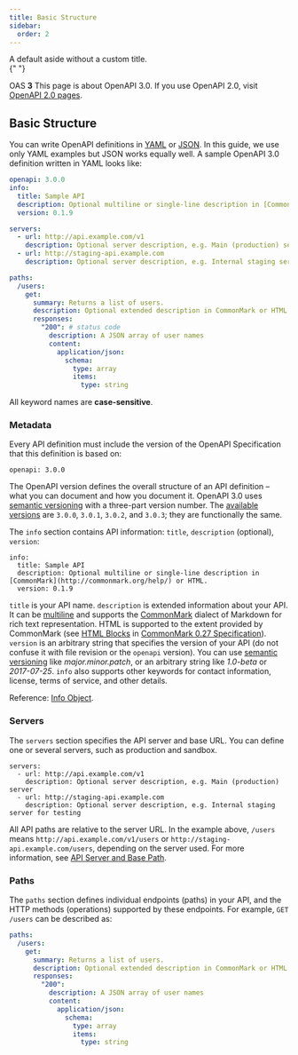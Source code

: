 ```yaml
---
title: Basic Structure
sidebar:
  order: 2
---
```



<Aside>A default aside without a custom title.</Aside>{" "}

OAS **3** This page is about OpenAPI 3.0. If you use OpenAPI 2.0, visit [OpenAPI 2.0 pages](/docs/specification/2-0/basic-structure/).

## Basic Structure

You can write OpenAPI definitions in [YAML](https://en.wikipedia.org/wiki/YAML) or [JSON](https://en.wikipedia.org/wiki/JSON). In this guide, we use only YAML examples but JSON works equally well. A sample OpenAPI 3.0 definition written in YAML looks like:

```yaml
openapi: 3.0.0
info:
  title: Sample API
  description: Optional multiline or single-line description in [CommonMark](http://commonmark.org/help/) or HTML.
  version: 0.1.9

servers:
  - url: http://api.example.com/v1
    description: Optional server description, e.g. Main (production) server
  - url: http://staging-api.example.com
    description: Optional server description, e.g. Internal staging server for testing

paths:
  /users:
    get:
      summary: Returns a list of users.
      description: Optional extended description in CommonMark or HTML.
      responses:
        "200": # status code
          description: A JSON array of user names
          content:
            application/json:
              schema:
                type: array
                items:
                  type: string
```

All keyword names are **case-sensitive**.

### Metadata

Every API definition must include the version of the OpenAPI Specification that this definition is based on:

    openapi: 3.0.0

The OpenAPI version defines the overall structure of an API definition – what you can document and how you document it. OpenAPI 3.0 uses [semantic versioning](http://semver.org/) with a three-part version number. The [available versions](https://github.com/OAI/OpenAPI-Specification/releases) are `3.0.0`, `3.0.1`, `3.0.2`, and `3.0.3`; they are functionally the same.

The `info` section contains API information: `title`, `description` (optional), `version`:

    info:
      title: Sample API
      description: Optional multiline or single-line description in [CommonMark](http://commonmark.org/help/) or HTML.
      version: 0.1.9

`title` is your API name. `description` is extended information about your API. It can be [multiline](http://stackoverflow.com/a/21699210) and supports the [CommonMark](http://commonmark.org/help/) dialect of Markdown for rich text representation. HTML is supported to the extent provided by CommonMark (see [HTML Blocks](http://spec.commonmark.org/0.27/) in [CommonMark 0.27 Specification](http://spec.commonmark.org/0.27/)). `version` is an arbitrary string that specifies the version of your API (do not confuse it with file revision or the `openapi` version). You can use [semantic versioning](http://semver.org/) like _major.minor.patch_, or an arbitrary string like _1.0-beta_ or _2017-07-25_. `info` also supports other keywords for contact information, license, terms of service, and other details.

Reference: [Info Object](https://github.com/OAI/OpenAPI-Specification/blob/master/versions/3.0.3.md#infoObject).

### Servers

The `servers` section specifies the API server and base URL. You can define one or several servers, such as production and sandbox.

    servers:
      - url: http://api.example.com/v1
        description: Optional server description, e.g. Main (production) server
      - url: http://staging-api.example.com
        description: Optional server description, e.g. Internal staging server for testing

All API paths are relative to the server URL. In the example above, `/users` means `http://api.example.com/v1/users` or `http://staging-api.example.com/users`, depending on the server used. For more information, see [API Server and Base Path](/docs/specification/api-host-and-base-path/).

### Paths

The `paths` section defines individual endpoints (paths) in your API, and the HTTP methods (operations) supported by these endpoints. For example, `GET /users` can be described as:

```yaml
paths:
  /users:
    get:
      summary: Returns a list of users.
      description: Optional extended description in CommonMark or HTML
      responses:
        "200":
          description: A JSON array of user names
          content:
            application/json:
              schema:
                type: array
                items:
                  type: string
```
